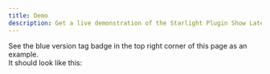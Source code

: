 ```yaml
---
title: Demo
description: Get a live demonstration of the Starlight Plugin Show Latest Version plugin.
---
```



See the blue version tag badge in the top right corner of this page as an example.  
It should look like this:

<br />
<Badge text={context.version} size="medium" />
